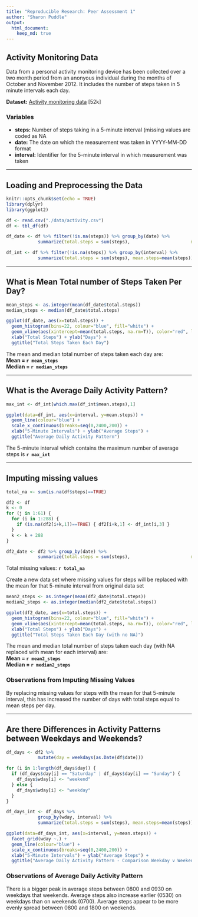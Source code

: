 ```yaml
---
title: "Reproducible Research: Peer Assessment 1"
author: "Sharon Puddle"
output: 
  html_document:
    keep_md: true
---
```


## Activity Monitoring Data

Data from a personal activity monitoring device has been collected over a two month period from an anonyous individual during the months of October and November 2012. It includes the number of steps taken in 5 minute intervals each day.

**Dataset:** [Activity monitoring data](https://d396qusza40orc.cloudfront.net/repdata%2Fdata%2Factivity.zip) [52k]

### Variables
- **steps:** Number of steps taking in a 5-minute interval (missing values are coded as NA
- **date:** The date on which the measurement was taken in YYYY-MM-DD format
- **interval:** Identifier for the 5-minute interval in which measurement was taken  
  
---
  
## Loading and Preprocessing the Data

```r
knitr::opts_chunk$set(echo = TRUE)
library(dplyr)
library(ggplot2)

df <- read.csv("./data/activity.csv")
df <- tbl_df(df)

df_date <- df %>% filter(!is.na(steps)) %>% group_by(date) %>%
            summarize(total.steps = sum(steps),                       mean.steps = mean(steps))

df_int <- df %>% filter(!is.na(steps)) %>% group_by(interval) %>%
            summarize(total.steps = sum(steps), mean.steps=mean(steps))
```
  
---  
  
## What is Mean Total number of Steps Taken Per Day?

```r
mean_steps <- as.integer(mean(df_date$total.steps))
median_steps <- median(df_date$total.steps)

ggplot(df_date, aes(x=total.steps)) + 
  geom_histogram(bins=22, colour="blue", fill="white") + 
  geom_vline(aes(xintercept=mean(total.steps, na.rm=T)), color="red", linetype="dashed", size=1) + 
  xlab("Total Steps") + ylab("Days") + 
  ggtitle("Total Steps Taken Each Day")
```
  
The mean and median total number of steps taken each day are:  
**Mean = `r mean_steps`**  
**Median = `r median_steps`**
  
---  
  
## What is the Average Daily Activity Pattern?

```r
max_int <- df_int[which.max(df_int$mean.steps),1]

ggplot(data=df_int, aes(x=interval, y=mean.steps)) + 
  geom_line(colour="blue") +
  scale_x_continuous(breaks=seq(0,2400,200)) +
  xlab("5-Minute Intervals") + ylab("Average Steps") +
  ggtitle("Average Daily Activity Pattern")
```
  
The 5-minute interval which contains the maximum number of average steps is **`r max_int`**   
  
---
  
## Imputing missing values

``` r
total_na <- sum(is.na(df$steps)==TRUE)

df2 <- df 
k <- 0
for (j in 1:61) {
  for (i in 1:288) {
    if (is.na(df2[i+k,1])==TRUE) { df2[i+k,1] <- df_int[i,3] }
  }
  k <- k + 288
}

df2_date <- df2 %>% group_by(date) %>%
            summarize(total.steps = sum(steps),                       mean.steps = mean(steps))
```
Total missing values: **`r total_na`**  

Create a new data set where missing values for steps will be replaced with the mean for that 5-minute interval from original data set  

```r
mean2_steps <- as.integer(mean(df2_date$total.steps))
median2_steps <- as.integer(median(df2_date$total.steps))

ggplot(df2_date, aes(x=total.steps)) + 
  geom_histogram(bins=22, colour="blue", fill="white") + 
  geom_vline(aes(xintercept=mean(total.steps, na.rm=T)), color="red", linetype="dashed", size=1) + 
  xlab("Total Steps") + ylab("Days") + 
  ggtitle("Total Steps Taken Each Day (with no NA)")
```
  
The mean and median total number of steps taken each day (with NA replaced with mean for each interval) are:  
**Mean = `r mean2_steps`**  
**Median = `r median2_steps`**  

### Observations from Imputing Missing Values
By replacing missing values for steps with the mean for that 5-minute interval, this has increased the number of days with total steps equal to mean steps per day.  
  
---
  
## Are there Differences in Activity Patterns between Weekdays and Weekends?

``` r
df_days <- df2 %>% 
            mutate(day = weekdays(as.Date(df$date)))

for (i in 1:length(df_days$day)) {
  if (df_days$day[i] == "Saturday" | df_days$day[i] == "Sunday") {
    df_days$wday[i] <- "weekend" 
  } else { 
    df_days$wday[i] <- "weekday"
  }
}

df_days_int <- df_days %>%
            group_by(wday, interval) %>%
            summarize(total.steps = sum(steps), mean.steps=mean(steps))

ggplot(data=df_days_int, aes(x=interval, y=mean.steps)) + 
  facet_grid(wday ~.) +
  geom_line(colour="blue") + 
  scale_x_continuous(breaks=seq(0,2400,200)) +
  xlab("5-Minute Intervals") + ylab("Average Steps") +
  ggtitle("Average Daily Activity Pattern - Comparison Weekday v Weekend")

```

### Observations of Average Daily Activity Pattern
There is a bigger peak in average steps between 0800 and 0930 on weekdays that weekends. Average steps also increase earlier (0530) on weekdays than on weekends (0700). Average steps appear to be more evenly spread between 0800 and 1800 on weekends.